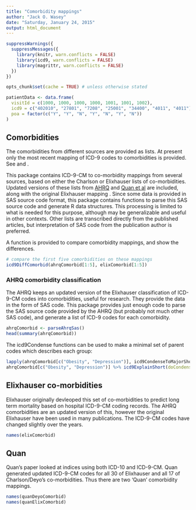 ```yaml
---
title: "Comorbidity mappings"
author: "Jack O. Wasey"
date: "Saturday, January 24, 2015"
output: html_document
---
```

<!---
%\VignetteEngine{knitr::knitr}
%\VignetteIndexEntry{Introducing icd9}
--->
```r
suppressWarnings({
  suppressMessages({
    library(knitr, warn.conflicts = FALSE)
    library(icd9, warn.conflicts = FALSE)
    library(magrittr, warn.conflicts = FALSE)
  })
})

opts_chunk$set(cache = TRUE) # unless otherwise stated

patientData <- data.frame(
  visitId = c(1000, 1000, 1000, 1000, 1001, 1001, 1002),
  icd9 = c("402010", "27801", "7208", "25001", "34400", "4011", "4011"),
  poa = factor(c("Y", "Y", "N", "Y", "N", "Y", "N"))
)
```

## Comorbidities
The comorbidities from different sources are provided as lists. At present only the most recent mapping of ICD-9 codes to comorbidities is provided. See \url{https://github.com/jackwasey/icd9/issues/6} and \url{https://github.com/jackwasey/icd9/issues/7}.

This package contains ICD-9-CM to co-morbidity mappings from several sources, based on either the Charlson or Elixhauser lists of co-morbidities. Updated versions of these lists from [AHRQ](http://www.hcup-us.ahrq.gov/toolssoftware/comorbidity/comorbidity.jsp) and [Quan et al](http://www.ncbi.nlm.nih.gov/pubmed/16224307) are included, along with the original Elixhauser mapping . Since some data is provided in SAS source code format, this package contains functions to parse this SAS source code and generate R data structures. This processing is limited to what is needed for this purpose, although may be generalizable and useful in other contexts. Other lists are transcribed directly from the published articles, but interpretation of SAS code from the publication author is preferred.

A function is provided to compare comorbidity mappings, and show the differences.
```r
# compare the first five comorbidities on these mappings
icd9DiffComorbid(ahrqComorbid[1:5], elixComorbid[1:5])
```

### AHRQ comorbidity classification

The AHRQ keeps an updated version of the Elixhauser classification of ICD-9-CM codes into comorbidities, useful for research. They provide the data in the form of SAS code. This package provides just enough code to parse the SAS source code provided by the AHRQ (but probably not much other SAS code), and generate a list of ICD-9 codes for each comorbidity.

```r
ahrqComorbid <- parseAhrqSas()
head(summary(ahrqComorbid))
```
The icd9Condense functions can be used to make a minimal set of parent codes which describes each group:
```r
lapply(ahrqComorbid[c("Obesity", "Depression")], icd9CondenseToMajorShort, onlyReal = TRUE)
ahrqComorbid[c("Obesity", "Depression")] %>% icd9ExplainShort(doCondense = FALSE)
```

## Elixhauser co-morbidities
Elixhauser originally devleoped this set of co-morbidities to predict long term mortality based on hospital ICD-9-CM coding records. The AHRQ comorbidities are an updated version of this, however the original Elixhauser have been used in many publications. The ICD-9-CM codes have changed slightly over the years.
```r
names(elixComorbid)
```

## Quan
Quan's paper looked at indices using both ICD-10 and ICD-9-CM. Quan generated updated ICD-9-CM codes for all 30 of Elixhauser and all 17 of Charlson/Deyo's co-morbidities. Thus there are two 'Quan' comorbidity mappings.
```r
names(quanDeyoComorbid)
names(quanElixComorbid)
```
